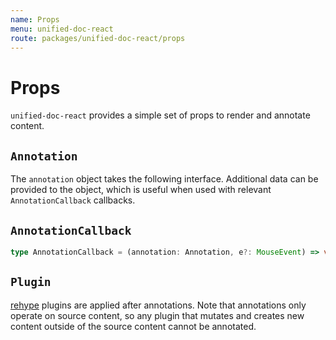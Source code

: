 ```yaml
---
name: Props
menu: unified-doc-react
route: packages/unified-doc-react/props
---
```




# Props

`unified-doc-react` provides a simple set of props to render and annotate content.

<Props of={ComponentProps} />

## `Annotation`

The `annotation` object takes the following interface. Additional data can be provided to the object, which is useful when used with relevant `AnnotationCallback` callbacks.

<Props of={AnnotationInterface} />

## `AnnotationCallback`

```ts
type AnnotationCallback = (annotation: Annotation, e?: MouseEvent) => void;
```

## `Plugin`

[rehype][rehype] plugins are applied after annotations. Note that annotations only operate on source content, so any plugin that mutates and creates new content outside of the source content cannot be annotated.

<!-- Links -->
[rehype]: https://github.com/rehypejs
